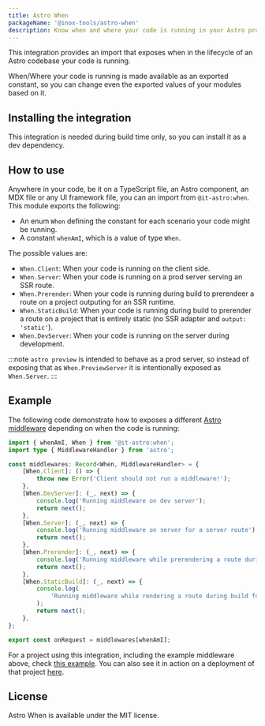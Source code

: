 ```yaml
---
title: Astro When
packageName: '@inox-tools/astro-when'
description: Know when and where your code is running in your Astro project
---
```


This integration provides an import that exposes when in the lifecycle of an Astro codebase your code is running.

When/Where your code is running is made available as an exported constant, so you can change even the exported values of your modules based on it.

## Installing the integration

This integration is needed during build time only, so you can install it as a dev dependency.


<PackageManagers type="exec" pkg="astro" args="add @inox-tools/astro-when" />

## How to use

Anywhere in your code, be it on a TypeScript file, an Astro component, an MDX file or any UI framework file, you can an import from `@it-astro:when`. This module exports the following:

- An enum `When` defining the constant for each scenario your code might be running.
- A constant `whenAmI`, which is a value of type `When`.

The possible values are:

- `When.Client`: When your code is running on the client side.
- `When.Server`: When your code is running on a prod server serving an SSR route.
- `When.Prerender`: When your code is running during build to prerendeer a route on a project outputing for an SSR runtime.
- `When.StaticBuild`: When your code is running during build to prerender a route on a project that is entirely static (no SSR adapter and `output: 'static'`).
- `When.DevServer`: When your code is running on the server during development.

:::note
`astro preview` is intended to behave as a prod server, so instead of exposing that as `When.PreviewServer` it is intentionally exposed as `When.Server`.
:::

## Example

The following code demonstrate how to exposes a different [Astro middleware](https://docs.astro.build/en/guides/middleware/) depending on when the code is running:

```ts
import { whenAmI, When } from '@it-astro:when';
import type { MiddlewareHandler } from 'astro';

const middlewares: Record<When, MiddlewareHandler> = {
	[When.Client]: () => {
		throw new Error('Client should not run a middleware!');
	},
	[When.DevServer]: (_, next) => {
		console.log('Running middleware on dev server');
		return next();
	},
	[When.Server]: (_, next) => {
		console.log('Running middleware on server for a server route');
		return next();
	},
	[When.Prerender]: (_, next) => {
		console.log('Running middleware while prerendering a route during build for an SSR output');
		return next();
	},
	[When.StaticBuild]: (_, next) => {
		console.log(
			'Running middleware while rendering a route during build for a fully static output'
		);
		return next();
	},
};

export const onRequest = middlewares[whenAmI];
```

For a project using this integration, including the example middleware above, check [this example](https://github.com/Fryuni/inox-tools/tree/main/examples/astro-when). You can also see it in action on a deployment of that project [here](https://inox-tools-ex-astro-when.pages.dev/).

## License

Astro When is available under the MIT license.
